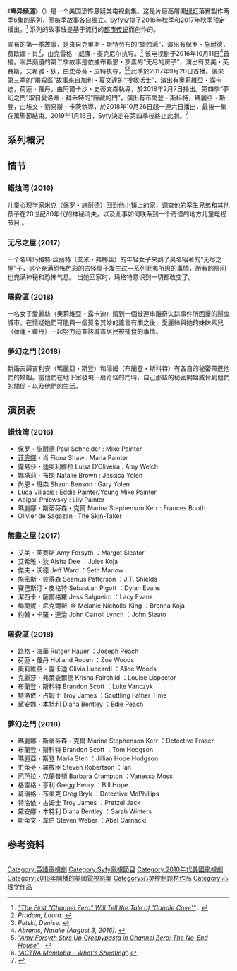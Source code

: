 《'''零异频道'''》（{{lang-en|'''''Channel Zero'''''}}）是一个美国恐怖悬疑类电视劇集。这是片廠高層開[[綠燈_(電影製作)|绿灯]]落實製作两季6集的系列，而每季故事各自獨立。[[Syfy|Syfy]]安排了2016年秋季和2017年秋季预定播出。</span><ref><cite class="citation web">[http://bloody-disgusting.com/news/3380332/the-first-channel-zero-will-tell-the-tale-of-candle-cove/ "The First "Channel Zero" Will Tell the Tale of 'Candle Cove'"] {{Wayback|url=http://bloody-disgusting.com/news/3380332/the-first-channel-zero-will-tell-the-tale-of-candle-cove/ |date=20190327183805 }}. </cite></ref> 系列的故事线是基于流行的[[都市传说列表|都市传说]]而创作的。

宣布的第一季故事，是來自克里斯・斯特劳布的“蜡烛湾”，演出有保罗・施耐德，费欧娜・肖<ref name=":1"><cite class="citation web">Prudom, Laura. </cite></ref>，由克雷格・威廉・麦克尼尔执导。<ref><cite class="citation web">Petski, Denise. </cite></ref> 该电视剧于2016年10月11日<ref><cite class="citation web">Abrams, Natalie (August 3, 2016). </cite></ref>首播。零异频道的第二季故事是依據布赖恩・罗素的“无尽的房子”，演出有艾美・芙賽斯，艾希雅・狄，由史蒂芬・皮特执导，<ref name=":2"><cite class="citation web">[https://www.dreadcentral.com/news/183678/amy-forsyth-stirs-creepypasta-channel-zero/ "Amy Forsyth Stirs Up Creepypasta in Channel Zero: The No-End House"] {{Wayback|url=https://www.dreadcentral.com/news/183678/amy-forsyth-stirs-creepypasta-channel-zero/ |date=20200207062407 }}. </cite></ref><ref name=":3"><cite class="citation web">[https://web.archive.org/web/20160619060958/http://www.actramanitoba.ca/whats-shooting/ "ACTRA Manitoba  –  What's Shooting"].</cite></ref>此季於2017年9月20日首播。後來第三季的“屠殺區”故事來自加利・夏文達的“搜救活士”，演出有奧莉維亞・露卡迪，荷蓮・蘿丹，由阿爾卡沙・史蒂文森執導，於2018年2月7日播出。第四季“夢幻之門”取自夏洛蒂・拜禾特的“隱藏的門”，演出有布蘭登・斯科特，瑪麗亞・斯登，由埃文・劉易斯・卡茨執導，於2018年10月26日起一連六日播出，最後一集在萬聖節結束。2019年1月16日，Syfy決定在第四季後終止此劇。<ref>{{Cite web |url = https://comicbook.com/horror/2019/01/16/channel-zero-cancelled-syfy-four-seasons/ |title = 'Channel Zero' Cancelled by SYFY After Four Seasons |author = Charlie Ridgely |date = 2019-01-16 |publisher = ComicBook.com |language = en |access-date = 2019-01-17 |archive-date = 2019-07-09 |archive-url = https://web.archive.org/web/20190709015709/https://comicbook.com/horror/2019/01/16/channel-zero-cancelled-syfy-four-seasons/ |dead-url = no }}</ref>

== 系列概況 ==
<onlyinclude>{{Series overview
| auxA      = 劇名

| color1    = #F5F5F5
| auxA1     = ''蠟燭灣 <br /> Candle Cove ''
| episodes1 = 6
| start1    = {{Start date|2016|10|11}}
| end1      = {{End date|2016|11|15}}

| color2    = #20306E
| auxA2     = ''無盡之屋 <br /> No-End House''
| episodes2 = 6
| start2    = {{Start date|2017|9|20}}
| end2      = {{End date|2017|10|25}}

| color3    = #9BA99C
| auxA3     = ''屠殺區 <br /> Butcher’s Block''
| episodes3 = 6
| start3    = {{Start date|2018|02|07}}
| end3      = {{End date|2018|03|14}}

| color4    = #00CCCC
| auxA4     =''夢幻之門 <br /> The Dream Door''
| episodes4 = 6
| start4    = {{Start date|2018|10|26}}<ref name="S4 Airing">{{cite web|url=https://www.syfy.com/syfywire/syfy-10th-annual-31-days-of-halloween|title=SYFY BRINGS ON THE SPOOKS THIS OCTOBER WITH 10TH ANNUAL ‘31 DAYS OF HALLOWEEN’|last=Comtois|first=John|publisher=SYFY Wire|date=September 13, 2018|accessdate=September 15, 2018|archive-date=2021-03-02|archive-url=https://web.archive.org/web/20210302234808/https://www.syfy.com/syfywire/syfy-10th-annual-31-days-of-halloween|dead-url=no}}</ref>
| end4      = {{End date|2018|10|31}}<ref name="S4 Airing"/>

}}</onlyinclude>

== 情节 ==

=== 蜡烛湾 (2016) === 
儿童心理学家米克（保罗・施耐德）回到他小镇上的家，调查他的孪生兄弟和其他孩子在20世纪80年代的神秘消失，以及此事如何联系到一个奇怪的地方儿童电视节目 。

=== 无尽之屋 (2017) ===
一个名叫玛格特·丝丽特（艾米・弗椰丝）的年轻女子来到了臭名昭著的“无尽之屋”子，这个充满恐怖色彩的古怪屋子发生过一系列匪夷所思的事情，所有的房间也充满神秘和恐怖气息。 当她回家时，玛格特意识到一切都改变了。

=== 屠殺區 (2018) ===
一名女子愛麗絲（奧莉維亞・露卡迪）搬到一個被連串離奇失踪事件所困擾的鬧鬼城市。在懷疑她們可能與一個莫名其妙的謠言有關之後，愛麗絲與她的妹妹素兒（荷蓮・蘿丹）一起努力追查該城市居民被捕食的事情。

=== 夢幻之門 (2018) ===
新婚夫婦吉利安（瑪麗亞・斯登）和湯姆（布蘭登・斯科特）有各自的秘密帶進他們的婚姻。當他們在地下室發現一扇奇怪的門時，自己那些的秘密開始威脅到他們的關係 - 以及他們的生活。

== 演员表 ==

=== 蜡烛湾 (2016) ===
* 保罗・施耐德 Paul Schneider : Mike Painter
* [[費歐娜·蕭|菲奥娜]]・肖 Fiona Shaw : Marla Painter
* 露易莎・迪奧利維拉 Luisa D’Oliveira : Amy Welch
* 娜塔莉・布朗 Natalie Brown : Jessica Yolen
* 尚恩・班森 Shaun Benson : Gary Yolen
* Luca Villacis : Eddie Painter/Young Mike Painter
* Abigail Pniowsky : Lily Painter
* 瑪麗娜・斯蒂芬森・克爾 Marina Stephenson Kerr : Frances Booth
* Olivier de Sagazan : The Skin-Taker

=== 無盡之屋 (2017) ===
* 艾美・芙賽斯 Amy Forsyth ：Margot Sleator
* 艾希雅・狄 Aisha Dee ：Jules Koja
* 傑夫・沃德 Jeff Ward ：Seth Marlow
* 施密斯・彼得森 Seamus Patterson ：J.T. Shields
* 賽巴斯汀・皮格特 Sebastian Pigott ：Dylan Evans
* 潔西卡・薩爾格羅 Jess Salgueiro ：Lacy Evans
* 梅蘭妮・尼克爾斯-金 Melanie Nicholls-King ：Brenna Koja
* 約翰・卡羅・連治 John Carroll Lynch ：John Sleato

=== 屠殺區 (2018) ===
* 路格・海華 Rutger Hauer ：Joseph Peach
* 荷蓮・蘿丹 Holland Roden ：Zoe Woods
* 奧莉維亞・露卡迪 Olivia Luccardi ：Alice Woods
* 克麗莎・弗萊查爾德 Krisha Fairchild ：Louise Lispector
* 布蘭登・斯科特 Brandon Scott ：Luke Vanczyk
* 特洛依・占姆士 Troy James ：Scuttling Father Time
* 黛安娜・本特利 Diana Bentley ：Edie Peach

=== 夢幻之門 (2018) ===
* 瑪麗娜・斯蒂芬森・克爾 Marina Stephenson Kerr ：Detective Fraser
* 布蘭登・斯科特 Brandon Scott ：Tom Hodgson
* 瑪麗亞・斯登 Maria Sten ：Jillian Hope Hodgson
* 史蒂芬・羅拔臣 Steven Robertson ：Ian
* 芭芭拉・克蘭普頓 Barbara Crampton ：Vanessa Moss
* 格雷格・亨利 Gregg Henry ：Bill Hope
* 葛瑞格・布萊克 Greg Bryk ：Detective McPhillips
* 特洛依・占姆士 Troy James ：Pretzel Jack
* 黛安娜・本特利 Diana Bentley ：Sarah Winters
* 斯蒂文・韋伯 Steven Weber ：Abel Carnacki

== 参考资料 ==
<div class="reflist columns references-column-width" style="-moz-column-width: 30em; -webkit-column-width: 30em; column-width: 30em; list-style-type: decimal;">
<references /></div>

{{Syfy電視節目 (播放中和即將播放)}}

{{DEFAULTSORT:Channel Zero (TV series)}}
[[Category:英語電視劇|Category:英語電視劇]]
[[Category:Syfy電視節目|Category:Syfy電視節目]]
[[Category:2010年代美國電視劇|Category:2010年代美國電視劇]]
[[Category:2016年開播的美國電視影集|Category:2016年開播的美國電視影集]]
[[Category:心灵控制题材作品|Category:心灵控制题材作品]]
[[Category:心理学作品|Category:心理学作品]]